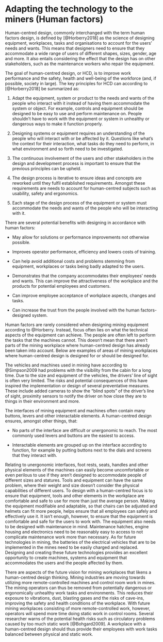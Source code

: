 # Adapting the technology to the miners (Human factors)

Human-centred design, commonly interchanged with the term human factors
design, is defined by  [@Horberry2018] as
the science of designing equipment, workplaces, tasks and organisations
to account for the users' needs and wants. This means that designers
need to ensure that they accommodate a wide range of users of different
shapes, sizes, gender, age and more. It also entails considering the
effect that the design has on other stakeholders, such as the
maintenance workers who repair the equipment.

The goal of human-centred design, or HCD, is to improve work performance
and the safety, health and well-being of the workforce (and, if
possible, society in large). The key principles for HCD can according to
[@Horberry2018] be summarized as:

1.  Adapt the equipment, system or product to the needs and wants of the
    people who interact with it instead of having them accommodate the
    system or object. For example, controls and equipment should be
    designed to be easy to use and perform maintenance on. People
    shouldn't have to work with the equipment or system in unhealthy or
    dangerous ways to make it function properly.

2.  Designing systems or equipment requires an understanding of the
    people who will interact with or be affected by it. Questions like
    what's the context for their interaction, what tasks do they need to
    perform, in what environment and so forth need to be investigated.

3.  The continuous involvement of the users and other stakeholders in
    the design and development process is important to ensure that the
    previous principles can be upheld.

4.  The design process is iterative to ensure ideas and concepts are
    reworked until they fulfil established requirements. Amongst these
    requirements are needs to account for human-centred subjects such as
    usability, safety and ergonomics.

5.  Each stage of the design process of the equipment or system must
    accommodate the needs and wants of the people who will be
    interacting with it.

There are several potential benefits with designing in accordance with
human factors:

-   May allow for solutions or performance improvements not otherwise
    possible.

-   Improves operator performance, efficiency and lowers costs of
    training.

-   Can help avoid additional costs and problems stemming from
    equipment, workplaces or tasks being badly adapted to the users.

-   Demonstrates that the company accommodates their employees' needs
    and wants. This can improve the attractiveness of the workplace and
    the products for potential employees and customers.

-   Can improve employee acceptance of workplace aspects, changes and
    tasks.

-   Can increase the trust from the people involved with the human
    factors-designed system.

Human factors are rarely considered when designing mining equipment
according to @Horberry. Instead, focus often lies on what
the technical aspects of the equipment can achieve. The people are often
left to perform the tasks that the machines cannot. This doesn't mean
that there aren't parts of the mining workplace where human-centred
design has already been taken into account. Below are examples of areas
of mining workplaces where human-centred design is designed for or
should be designed for.

The vehicles and machines used in mining have according to @Simpson2009
had problems with the visibility from the cabin for a long time. Due to
the size and equipment of the vehicles, the drivers' line of sight is
often very limited. The risks and potential consequences of this have
inspired the implementation or design of several preventative measures.
These include added cameras to show the "blind spots" of the driver's
line of sight, proximity sensors to notify the driver on how close they
are to things in their environment and more.

The interfaces of mining equipment and machines often contain many
buttons, levers and other interactable elements. A human-centred design
ensures, amongst other things, that:

-   No parts of the interface are difficult or unergonomic to reach. The
    most commonly used levers and buttons are the easiest to access.

-   Interactable elements are grouped up on the interface according to
    function, for example by putting buttons next to the dials and
    screens that they interact with.

Relating to unergonomic interfaces, foot rests, seats, handles and other
physical elements of the machines can easily become uncomfortable or
even perilous to use if they aren't designed to accommodate people of
different sizes and statures. Tools and equipment can have the same
problem, where their weight and size doesn't consider the physical
capabilities of different users. To design with a human-centred focus is
to ensure that equipment, tools and other elements in the workplace are
comfortable and safe to use for more than just the average person.
Making the equipment modifiable and adaptable, so that chairs can be
adjusted and helmets can fit more people, helps ensure that all
employees can safely and effectively use it. It isn't enough, however,
to ensure that the equipment is comfortable and safe for the users to
work with. The equipment also needs to be designed with maintenance in
mind. Maintenance hatches, engine housing and electronics need to be
reasonably easy to access to not complicate maintenance work more than
necessary. As for future technologies in mining, the batteries of the
electrical vehicles that are to be implemented in the mines need to be
easily charged and replaced. Designing and creating these future
technologies provides an excellent opportunity to create machines,
systems and equipment that accommodates the users and the people
affected by them.

There are aspects of the future vision for mining workplaces that likens
a human-centred design thinking. Mining industries are moving towards
utilizing more remote-controlled machines and control room work in
mines. The mining operators can thus be removed from potentially
dangerous or ergonomically unhealthy work tasks and environments. This
reduces their exposure to vibrations, dust, blasting gases and the risks
of cave-ins, improving the safety and health conditions of the
workplace. With future mining workplaces consisting of more
remote-controlled work, however, operators will spend more time doing
static work in control rooms. Several researcher warns of the potential
health risks such as circulatory problems caused by too much static work
[@Bohgard2009]. A workplace with a human-centred design should thus
provide their employees with work tasks balanced between physical and
static work.

